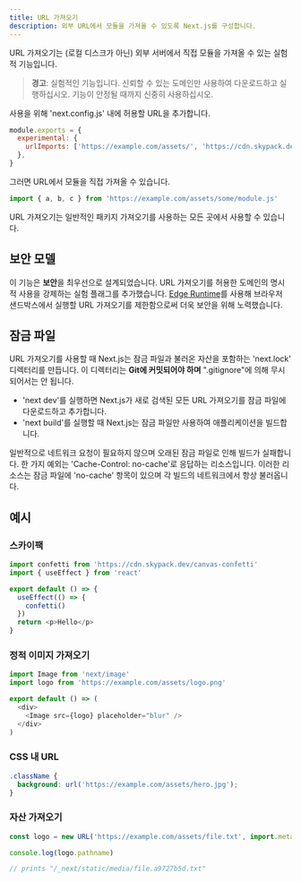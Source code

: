 ```yaml
---
title: URL 가져오기
description: 외부 URL에서 모듈을 가져올 수 있도록 Next.js를 구성합니다.
---
```


URL 가져오기는 (로컬 디스크가 아닌) 외부 서버에서 직접 모듈을 가져올 수 있는 실험적 기능입니다.

> **경고**: 실험적인 기능입니다. 신뢰할 수 있는 도메인만 사용하여 다운로드하고 실행하십시오.
> 기능이 안정될 때까지 신중히 사용하십시오.

사용을 위해 'next.config.js' 내에 허용할 URL을 추가합니다.

```js filename="next.config.js"
module.exports = {
  experimental: {
    urlImports: ['https://example.com/assets/', 'https://cdn.skypack.dev'],
  },
}
```

그러면 URL에서 모듈을 직접 가져올 수 있습니다.

```js
import { a, b, c } from 'https://example.com/assets/some/module.js'
```

URL 가져오기는 일반적인 패키지 가져오기를 사용하는 모든 곳에서 사용할 수 있습니다.

## 보안 모델

이 기능은 **보안**을 최우선으로 설계되었습니다. URL 가져오기를 허용한 도메인의 명시적 사용을 강제하는 실험 플래그를 추가했습니다. [Edge Runtime](/docs/app/api-reference/edge)를 사용해 브라우저 샌드박스에서 실행할 URL 가져오기를 제한함으로써 더욱 보안을 위해 노력했습니다.

## 잠금 파일

URL 가져오기를 사용할 때 Next.js는 잠금 파일과 불러온 자산을 포함하는 'next.lock' 디렉터리를 만듭니다.
이 디렉터리는 **Git에 커밋되어야 하며** ".gitignore"에 의해 무시되어서는 안 됩니다.

- 'next dev'를 실행하면 Next.js가 새로 검색된 모든 URL 가져오기를 잠금 파일에 다운로드하고 추가합니다.
- 'next build'를 실행할 때 Next.js는 잠금 파일만 사용하여 애플리케이션을 빌드합니다.

일반적으로 네트워크 요청이 필요하지 않으며 오래된 잠금 파일로 인해 빌드가 실패합니다.
한 가지 예외는 'Cache-Control: no-cache'로 응답하는 리소스입니다.
이러한 리소스는 잠금 파일에 'no-cache' 항목이 있으며 각 빌드의 네트워크에서 항상 불러옵니다.

## 예시

### 스카이팩

```js
import confetti from 'https://cdn.skypack.dev/canvas-confetti'
import { useEffect } from 'react'

export default () => {
  useEffect(() => {
    confetti()
  })
  return <p>Hello</p>
}
```

### 정적 이미지 가져오기

```js
import Image from 'next/image'
import logo from 'https://example.com/assets/logo.png'

export default () => (
  <div>
    <Image src={logo} placeholder="blur" />
  </div>
)
```

### CSS 내 URL

```css
.className {
  background: url('https://example.com/assets/hero.jpg');
}
```

### 자산 가져오기

```js
const logo = new URL('https://example.com/assets/file.txt', import.meta.url)

console.log(logo.pathname)

// prints "/_next/static/media/file.a9727b5d.txt"
```
